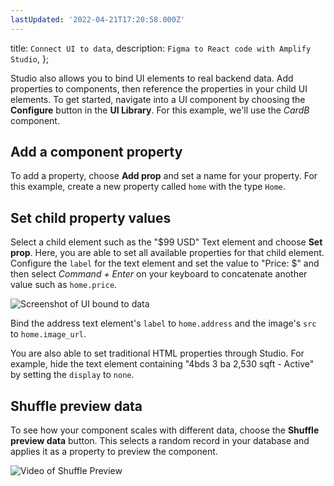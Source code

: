 ```yaml
---
lastUpdated: '2022-04-21T17:20:58.000Z'
---
```

  title: `Connect UI to data`,
  description: `Figma to React code with Amplify Studio`,
};

Studio also allows you to bind UI elements to real backend data. Add properties to components, then reference the properties in your child UI elements. To get started, navigate into a UI component by choosing the **Configure** button in the **UI Library**. For this example, we'll use the *CardB* component.

## Add a component property

To add a property, choose **Add prop** and set a name for your property. For this example, create a new property called `home` with the type `Home`.

## Set child property values

Select a child element such as the "$99 USD" Text element and choose **Set prop**. Here, you are able to set all available properties for that child element. Configure the `label` for the text element and set the value to "Price: $" and then select *Command + Enter* on your keyboard to concatenate another value such as `home.price`.

![Screenshot of UI bound to data](/images/studio/data-binding.png)

Bind the address text element's `label` to `home.address` and the image's `src` to `home.image_url`.

You are also able to set traditional HTML properties through Studio. For example, hide the text element containing "4bds 3 ba 2,530 sqft - Active" by setting the `display` to `none`.

## Shuffle preview data
To see how your component scales with different data, choose the **Shuffle preview data** button. This selects a random record in your database and applies it as a property to preview the component.

![Video of Shuffle Preview](/images/studio/shuffle-preview.gif)
